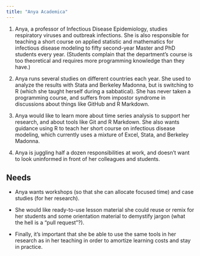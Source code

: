 ```yaml
---
title: "Anya Academica"
---
```


1.  Anya, a professor of Infectious Disease Epidemiology, studies respiratory viruses and outbreak infections. She is also responsible for teaching a short course on applied statistic and mathematics for infectious disease modeling to fifty second-year Master and PhD students every year. (Students complain that the department’s course is too theoretical and requires more programming knowledge than they have.)

2. Anya runs several studies on different countries each year. She used to analyze the results with Stata and Berkeley Madonna, but is switching to R (which she taught herself during a sabbatical). She has never taken a programming course, and suffers from impostor syndrome in discussions about things like GitHub and R Markdown.

3. Anya would like to learn more about time series analysis to support her research, and about tools like Git and R Markdown. She also wants guidance using R to teach her short course on infectious disease modeling, which currently uses a mixture of Excel, Stata, and Berkeley Madonna.

4. Anya is juggling half a dozen responsibilities at work, and doesn’t want to look uninformed in front of her colleagues and students.


## Needs

- Anya wants workshops (so that she can allocate focused time) and case studies (for her research). 

- She would like ready-to-use lesson material she could reuse or remix for her students and some orientation material to demystify jargon (what the hell is a "pull request"?). 

- Finally, it's important that she be able to use the same tools in her research as in her teaching in order to amortize learning costs and stay in practice.
